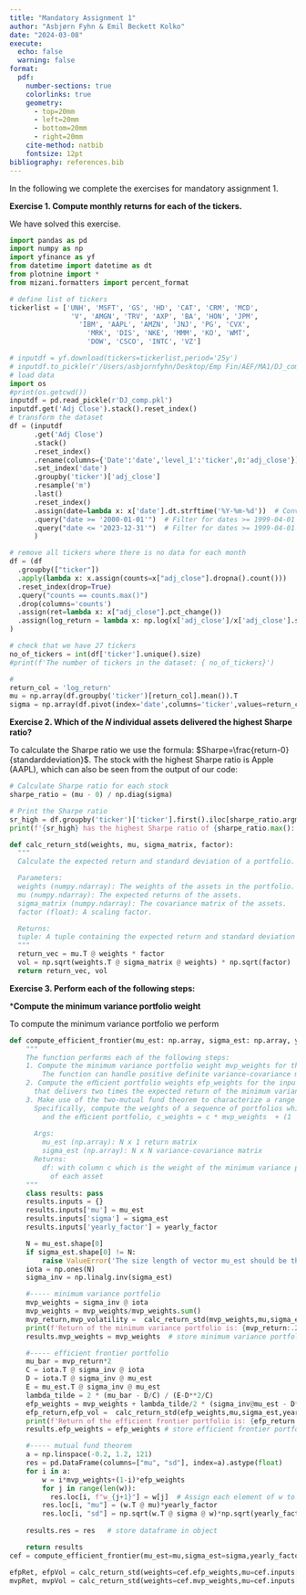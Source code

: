 ```yaml
---
title: "Mandatory Assignment 1"
author: "Asbjørn Fyhn & Emil Beckett Kolko"
date: "2024-03-08"
execute: 
  echo: false
  warning: false
format:
  pdf: 
    number-sections: true
    colorlinks: true
    geometry:
      - top=20mm
      - left=20mm
      - bottom=20mm
      - right=20mm
    cite-method: natbib
    fontsize: 12pt
bibliography: references.bib
---
```


In the following we complete the exercises for mandatory assignment 1.

**Exercise 1. Compute monthly returns for each of the tickers.**

We have solved this exercise.

```python
import pandas as pd 
import numpy as np
import yfinance as yf
from datetime import datetime as dt
from plotnine import *
from mizani.formatters import percent_format

# define list of tickers
tickerlist = ['UNH', 'MSFT', 'GS', 'HD', 'CAT', 'CRM', 'MCD',
               'V', 'AMGN', 'TRV', 'AXP', 'BA', 'HON', 'JPM',
                 'IBM', 'AAPL', 'AMZN', 'JNJ', 'PG', 'CVX',
                   'MRK', 'DIS', 'NKE', 'MMM', 'KO', 'WMT', 
                   'DOW', 'CSCO', 'INTC', 'VZ']

# inputdf = yf.download(tickers=tickerlist,period='25y')  
# inputdf.to_pickle(r'/Users/asbjornfyhn/Desktop/Emp Fin/AEF/MA1/DJ_comp.pkl')
# load data
import os
#print(os.getcwd())
inputdf = pd.read_pickle(r'DJ_comp.pkl')
inputdf.get('Adj Close').stack().reset_index()
# transform the dataset
df = (inputdf
      .get('Adj Close')
      .stack()
      .reset_index()
      .rename(columns={'Date':'date','level_1':'ticker',0:'adj_close'})
      .set_index('date')
      .groupby('ticker')['adj_close']
      .resample('m')
      .last()
      .reset_index()
      .assign(date=lambda x: x['date'].dt.strftime('%Y-%m-%d'))  # Convert date to string
      .query("date >= '2000-01-01'")  # Filter for dates >= 1999-04-01
      .query("date <= '2023-12-31'")  # Filter for dates >= 1999-04-01
      )

# remove all tickers where there is no data for each month 
df = (df
  .groupby(["ticker"])
  .apply(lambda x: x.assign(counts=x["adj_close"].dropna().count()))
  .reset_index(drop=True)
  .query("counts == counts.max()")
  .drop(columns='counts')
  .assign(ret=lambda x: x["adj_close"].pct_change())
  .assign(log_return = lambda x: np.log(x['adj_close']/x['adj_close'].shift(1)) )
)

# check that we have 27 tickers
no_of_tickers = int(df['ticker'].unique().size)
#print(f'The number of tickers in the dataset: { no_of_tickers}')

#
return_col = 'log_return'
mu = np.array(df.groupby('ticker')[return_col].mean()).T
sigma = np.array(df.pivot(index='date',columns='ticker',values=return_col).cov())
```

**Exercise 2. Which of the 𝑁 individual assets delivered the highest Sharpe ratio?**

To calculate the Sharpe ratio we use the formula: $Sharpe=\frac{return-0}{standarddeviation}$. The stock with the highest Sharpe ratio is Apple (AAPL), which can also be seen from the output of our code:
```python

# Calculate Sharpe ratio for each stock
sharpe_ratio = (mu - 0) / np.diag(sigma)

# Print the Sharpe ratio
sr_high = df.groupby('ticker')['ticker'].first().iloc[sharpe_ratio.argmax()]
print(f'{sr_high} has the highest Sharpe ratio of {sharpe_ratio.max():.2f}')

def calc_return_std(weights, mu, sigma_matrix, factor):
  """
  Calculate the expected return and standard deviation of a portfolio.

  Parameters:
  weights (numpy.ndarray): The weights of the assets in the portfolio.
  mu (numpy.ndarray): The expected returns of the assets.
  sigma_matrix (numpy.ndarray): The covariance matrix of the assets.
  factor (float): A scaling factor.

  Returns:
  tuple: A tuple containing the expected return and standard deviation of the portfolio.
  """
  return_vec = mu.T @ weights * factor 
  vol = np.sqrt(weights.T @ sigma_matrix @ weights) * np.sqrt(factor)
  return return_vec, vol
```

**Exercise 3. Perform each of the following steps:**

***Compute the minimum variance portfolio weight**

To compute the minimum variance portfolio we perform 

```python

def compute_efficient_frontier(mu_est: np.array, sigma_est: np.array, yearly_factor: int=1) -> pd.DataFrame:
    """
    The function performs each of the following steps:
    1. Compute the minimum variance portfolio weight mvp_weights for the input Sigma_est. 
        The function can handle positive definite variance-covariance matrices of arbitrary dimensions N x N.
    2. Compute the eﬀicient portfolio weights efp_weights for the inputs Sigma_est and mu_est 
      that delivers two times the expected return of the minimum variance portfolio weight.
    3. Make use of the two-mutual fund theorem to characterize a range of portfolio weights on the eﬀicient frontier: 
      Specifically, compute the weights of a sequence of portfolios which are combinations of the minimum variance portfolio weight
        and the eﬀicient portfolio, c_weights = c * mvp_weights  + (1 - c) * efp_weights where c ∈ {-0.1, ... , 1.2}
    
      Args: 
        mu_est (np.array): N x 1 return matrix
        sigma_est (np.array): N x N variance-covariance matrix
      Returns: 
        df: with column c which is the weight of the minimum variance portfolio and N corresponding columns with the weights 
          of each asset
    """
    class results: pass
    results.inputs = {}
    results.inputs['mu'] = mu_est
    results.inputs['sigma'] = sigma_est
    results.inputs['yearly_factor'] = yearly_factor

    N = mu_est.shape[0]
    if sigma_est.shape[0] != N: 
        raise ValueError('The size length of vector mu_est should be the same as for sigma_est')
    iota = np.ones(N)
    sigma_inv = np.linalg.inv(sigma_est) 

    #----- minimum variance portfolio
    mvp_weights = sigma_inv @ iota
    mvp_weights = mvp_weights/mvp_weights.sum()
    mvp_return,mvp_volatility =  calc_return_std(mvp_weights,mu,sigma_est,yearly_factor)
    print(f'Return of the minimum variance portfolio is: {mvp_return:.2f} and its volatility is {mvp_volatility:.2f}')
    results.mvp_weights = mvp_weights  # store minimum variance portfolio weights in object

    #----- efficient frontier portfolio
    mu_bar = mvp_return*2
    C = iota.T @ sigma_inv @ iota
    D = iota.T @ sigma_inv @ mu_est
    E = mu_est.T @ sigma_inv @ mu_est
    lambda_tilde = 2 * (mu_bar - D/C) / (E-D**2/C)
    efp_weights = mvp_weights + lambda_tilde/2 * (sigma_inv@mu_est - D* mvp_weights ) 
    efp_return,efp_vol =  calc_return_std(efp_weights,mu,sigma_est,yearly_factor)
    print(f'Return of the efficient frontier portfolio is: {efp_return:.2f} and its volatility is {efp_vol:.2f}')
    results.efp_weights = efp_weights # store efficient frontier portfolio weights in object

    #----- mutual fund theorem
    a = np.linspace(-0.2, 1.2, 121)
    res = pd.DataFrame(columns=["mu", "sd"], index=a).astype(float)
    for i in a:
        w = i*mvp_weights+(1-i)*efp_weights
        for j in range(len(w)):
          res.loc[i, f"w_{j+1}"] = w[j]  # Assign each element of w to a named column
        res.loc[i, "mu"] = (w.T @ mu)*yearly_factor
        res.loc[i, "sd"] = np.sqrt(w.T @ sigma @ w)*np.sqrt(yearly_factor)
    
    results.res = res   # store dataframe in object 

    return results
cef = compute_efficient_frontier(mu_est=mu,sigma_est=sigma,yearly_factor=12)

efpRet, efpVol = calc_return_std(weights=cef.efp_weights,mu=cef.inputs['mu'],sigma_matrix=cef.inputs['sigma'],factor=cef.inputs['yearly_factor'])
mvpRet, mvpVol = calc_return_std(weights=cef.mvp_weights,mu=cef.inputs['mu'],sigma_matrix=cef.inputs['sigma'],factor=cef.inputs['yearly_factor'])


```